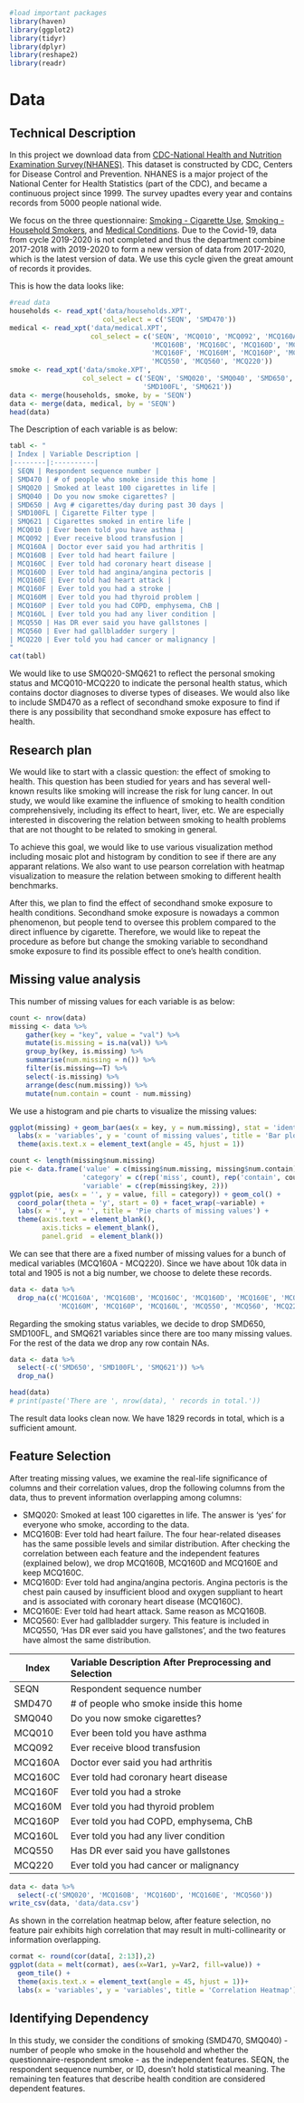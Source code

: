 ```r
#load important packages
library(haven)
library(ggplot2)
library(tidyr)
library(dplyr)
library(reshape2)
library(readr)
```

# Data

## Technical Description

In this project we download data from [CDC-National Health and Nutrition Examination Survey(NHANES)](https://wwwn.cdc.gov/nchs/nhanes/search/default.aspx). This dataset is constructed by CDC, Centers for Disease Control and Prevention. NHANES is a major project of the National Center for Health Statistics (part of the CDC), and became a continuous project since 1999. The survey upadtes every year and contains records from 5000 people national wide. 

We focus on the three questionnaire: [Smoking - Cigarette Use](https://wwwn.cdc.gov/Nchs/Nhanes/Search/DataPage.aspx?Component=Questionnaire&Cycle=2017-2020), [Smoking - Household Smokers](https://wwwn.cdc.gov/Nchs/Nhanes/Search/DataPage.aspx?Component=Questionnaire&Cycle=2017-2020), and [Medical Conditions](https://wwwn.cdc.gov/Nchs/Nhanes/Search/DataPage.aspx?Component=Questionnaire&Cycle=2017-2020). Due to the Covid-19, data from cycle 2019-2020 is not completed and thus the department combine 2017-2018 with 2019-2020 to form a new version of data from 2017-2020, which is the latest version of data. We use this cycle given the great amount of records it provides.

This is how the data looks like: 

```r
#read data
households <- read_xpt('data/households.XPT', 
                       col_select = c('SEQN', 'SMD470'))
medical <- read_xpt('data/medical.XPT', 
                    col_select = c('SEQN', 'MCQ010', 'MCQ092', 'MCQ160A', 
                                   'MCQ160B', 'MCQ160C', 'MCQ160D', 'MCQ160E',
                                   'MCQ160F', 'MCQ160M', 'MCQ160P', 'MCQ160L',
                                   'MCQ550', 'MCQ560', 'MCQ220'))
smoke <- read_xpt('data/smoke.XPT', 
                  col_select = c('SEQN', 'SMQ020', 'SMQ040', 'SMD650',
                                 'SMD100FL', 'SMQ621'))
data <- merge(households, smoke, by = 'SEQN')
data <- merge(data, medical, by = 'SEQN')
head(data)
```

The Description of each variable is as below: 

```r
tabl <- "
| Index | Variable Description |
|--------|:----------|
| SEQN | Respondent sequence number |
| SMD470 | # of people who smoke inside this home |
| SMQ020 | Smoked at least 100 cigarettes in life |
| SMQ040 | Do you now smoke cigarettes? |
| SMD650 | Avg # cigarettes/day during past 30 days |
| SMD100FL | Cigarette Filter type | 
| SMQ621 | Cigarettes smoked in entire life | 
| MCQ010 | Ever been told you have asthma |
| MCQ092 | Ever receive blood transfusion |
| MCQ160A | Doctor ever said you had arthritis |
| MCQ160B | Ever told had heart failure |
| MCQ160C | Ever told had coronary heart disease |
| MCQ160D | Ever told had angina/angina pectoris |
| MCQ160E | Ever told had heart attack |
| MCQ160F | Ever told you had a stroke |
| MCQ160M | Ever told you had thyroid problem |
| MCQ160P | Ever told you had COPD, emphysema, ChB |
| MCQ160L | Ever told you had any liver condition |
| MCQ550 | Has DR ever said you have gallstones |
| MCQ560 | Ever had gallbladder surgery |
| MCQ220 | Ever told you had cancer or malignancy |
"
cat(tabl) 
```

We would like to use SMQ020-SMQ621 to reflect the personal smoking status and MCQ010-MCQ220 to indicate the personal health status, which contains doctor diagnoses to diverse types of diseases. We would also like to include SMD470 as a reflect of secondhand smoke exposure to find if there is any possibility that secondhand smoke exposure has effect to health. 

## Research plan

We would like to start with a classic question: the effect of smoking to health. This question has been studied for years and has several well-known results like smoking will increase the risk for lung cancer. In out study, we would like examine the influence of smoking to health condition comprehensively, including its effect to heart, liver, etc. We are especially interested in discovering the relation between smoking to health problems that are not thought to be related to smoking in general.

To achieve this goal, we would like to use various visualization method including mosaic plot and histogram by condition to see if there are any apparant relations. We also want to use pearson correlation with heatmap visualization to measure the relation between smoking to different health benchmarks. 

After this, we plan to find the effect of secondhand smoke exposure to health conditions. Secondhand smoke exposure is nowadays a common phenomenon, but people tend to oversee this problem compared to the direct influence by cigarette. Therefore, we would like to repeat the procedure as before but change the smoking variable to secondhand smoke exposure to find its possible effect to one's health condition.

## Missing value analysis

This number of missing values for each variable is as below: 

```r
count <- nrow(data)
missing <- data %>%
    gather(key = "key", value = "val") %>%
    mutate(is.missing = is.na(val)) %>%
    group_by(key, is.missing) %>%
    summarise(num.missing = n()) %>%
    filter(is.missing==T) %>%
    select(-is.missing) %>%
    arrange(desc(num.missing)) %>%
    mutate(num.contain = count - num.missing)
```

We use a histogram and pie charts to visualize the missing values:

```r
ggplot(missing) + geom_bar(aes(x = key, y = num.missing), stat = 'identity') +
  labs(x = 'variables', y = 'count of missing values', title = 'Bar plot of missing values') +
  theme(axis.text.x = element_text(angle = 45, hjust = 1))
```

```r
count <- length(missing$num.missing)
pie <- data.frame('value' = c(missing$num.missing, missing$num.contain),
                  'category' = c(rep('miss', count), rep('contain', count)),
                  'variable' = c(rep(missing$key, 2)))
ggplot(pie, aes(x = '', y = value, fill = category)) + geom_col() +
  coord_polar(theta = 'y', start = 0) + facet_wrap(~variable) + 
  labs(x = '', y = '', title = 'Pie charts of missing values') +
  theme(axis.text = element_blank(),
        axis.ticks = element_blank(),
        panel.grid  = element_blank())
```

We can see that there are a fixed number of missing values for a bunch of medical variables (MCQ160A - MCQ220). Since we have about 10k data in total and 1905 is not a big number, we choose to delete these records.

```r
data <- data %>%
  drop_na(c('MCQ160A', 'MCQ160B', 'MCQ160C', 'MCQ160D', 'MCQ160E', 'MCQ160F',
            'MCQ160M', 'MCQ160P', 'MCQ160L', 'MCQ550', 'MCQ560', 'MCQ220'))
```

Regarding the smoking status variables, we decide to drop SMD650, SMD100FL, and SMQ621 variables since there are too many missing values. For the rest of the data we drop any row contain NAs.

```r
data <- data %>%
  select(-c('SMD650', 'SMD100FL', 'SMQ621')) %>%
  drop_na()
```

```r
head(data)
# print(paste('There are ', nrow(data), ' records in total.'))
```

The result data looks clean now. We have 1829 records in total, which is a sufficient amount.

## Feature Selection

After treating missing values, we examine the real-life significance of columns and their correlation values, drop the following columns from the data, thus to prevent information overlapping among columns:

- SMQ020: Smoked at least 100 cigarettes in life. The answer is 'yes' for everyone who smoke, according to the data.
- MCQ160B: Ever told had heart failure. The four hear-related diseases has the same possible levels and similar distribution. After checking the correlation between each feature and the independent features (explained below), we drop MCQ160B, MCQ160D and MCQ160E and keep MCQ160C.
- MCQ160D: Ever told had angina/angina pectoris. Angina pectoris is the chest pain caused by insufficient blood and oxygen suppliant to heart and is associated with coronary heart disease (MCQ160C).
- MCQ160E: Ever told had heart attack. Same reason as MCQ160B.
- MCQ560: Ever had gallbladder surgery. This feature is included in MCQ550, 'Has DR ever said you have gallstones', and the two features have almost the same distribution.


| Index | Variable Description After Preprocessing and Selection |
|--------|:----------|
| SEQN | Respondent sequence number |
| SMD470 | # of people who smoke inside this home |
| SMQ040 | Do you now smoke cigarettes? |
| MCQ010 | Ever been told you have asthma |
| MCQ092 | Ever receive blood transfusion |
| MCQ160A | Doctor ever said you had arthritis |
| MCQ160C | Ever told had coronary heart disease |
| MCQ160F | Ever told you had a stroke |
| MCQ160M | Ever told you had thyroid problem |
| MCQ160P | Ever told you had COPD, emphysema, ChB |
| MCQ160L | Ever told you had any liver condition |
| MCQ550 | Has DR ever said you have gallstones |
| MCQ220 | Ever told you had cancer or malignancy |

```r
data <- data %>%
  select(-c('SMQ020', 'MCQ160B', 'MCQ160D', 'MCQ160E', 'MCQ560'))
write_csv(data, 'data/data.csv')
```

As shown in the correlation heatmap below, after feature selection, no feature pair exhibits high correlation that may result in multi-collinearity or information overlapping.

```r
cormat <- round(cor(data[, 2:13]),2)
ggplot(data = melt(cormat), aes(x=Var1, y=Var2, fill=value)) + 
  geom_tile() +
  theme(axis.text.x = element_text(angle = 45, hjust = 1))+
  labs(x = 'variables', y = 'variables', title = 'Correlation Heatmap')
```

## Identifying Dependency

In this study, we consider the conditions of smoking (SMD470, SMQ040) - number of people who smoke in the household and whether the questionnaire-respondent smoke - as the independent features. SEQN, the respondent sequence number, or ID, doesn't hold statistical meaning. The remaining ten features that describe health condition are considered dependent features.

